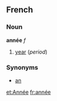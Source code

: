 ==French==
===Noun===
'''année''' ''f''

#[[year]] (''period'')

===Synonyms===
*[[an#French|an]]

[[et:Année]]
[[fr:année]]